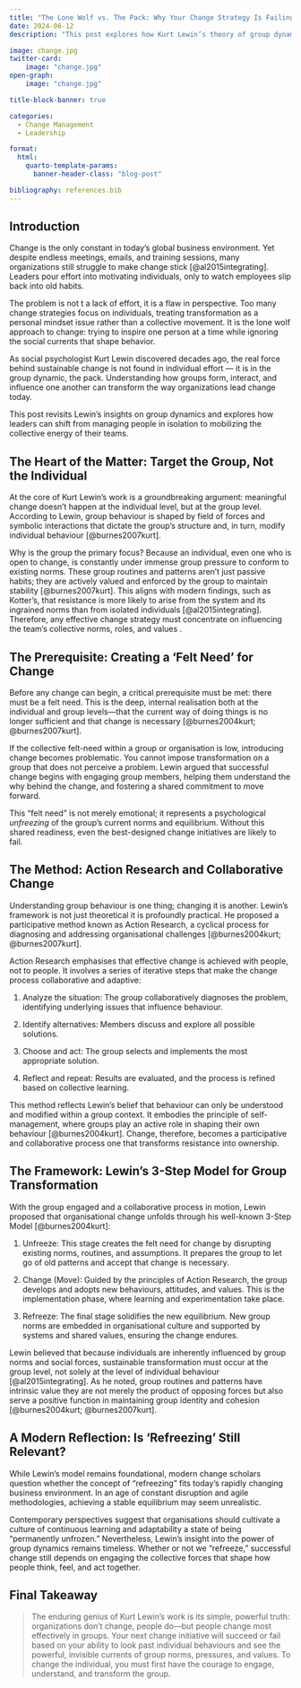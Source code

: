 ```yaml
---
title: "The Lone Wolf vs. The Pack: Why Your Change Strategy Is Failing"
date: 2024-06-12
description: "This post explores how Kurt Lewin’s theory of group dynamics reveals that lasting organizational change depends less on individual effort and more on engaging and transforming the collective forces within groups."

image: change.jpg
twitter-card: 
    image: "change.jpg"
open-graph: 
    image: "change.jpg"

title-block-banner: true

categories:
  - Change Management
  - Leadership

format:
  html:
    quarto-template-params:
      banner-header-class: "blog-post"

bibliography: references.bib 
---
```


## Introduction 
Change is the only constant in today’s global business environment. Yet despite endless meetings, emails, and training sessions, many organizations still struggle to make change stick [@al2015integrating]. Leaders pour effort into motivating individuals, only to watch employees slip back into old habits.

The problem is not t a lack of effort, it is a flaw in perspective. Too many change strategies focus on individuals, treating transformation as a personal mindset issue rather than a collective movement. It is the lone wolf approach to change: trying to inspire one person at a time while ignoring the social currents that shape behavior.

As social psychologist Kurt Lewin discovered decades ago, the real force behind sustainable change is not found in individual effort — it is in the group dynamic, the pack. Understanding how groups form, interact, and influence one another can transform the way organizations lead change today.

This post revisits Lewin’s insights on group dynamics and explores how leaders can shift from managing people in isolation to mobilizing the collective energy of their teams.



## The Heart of the Matter: Target the Group, Not the Individual

At the core of Kurt Lewin's work is a groundbreaking argument: meaningful change doesn't happen at the individual level, but at the group level. According to Lewin, group behaviour is shaped by field of forces and symbolic interactions that dictate the group's structure and, in turn, modify individual behaviour [@burnes2007kurt].

Why is the group the primary focus? Because an individual, even one who is open to change, is constantly under immense group pressure to conform to existing norms. These group routines and patterns aren't just passive habits; they are actively valued and enforced by the group to maintain stability [@burnes2007kurt]. This aligns with modern findings, such as Kotter's, that resistance is more likely to arise from the system and its ingrained norms than from isolated individuals [@al2015integrating]. Therefore, any effective change strategy must concentrate on influencing the team's collective norms, roles, and values .

## The Prerequisite: Creating a ‘Felt Need’ for Change

Before any change can begin, a critical prerequisite must be met: there must be a felt need. This is the deep, internal realisation both at the individual and group levels—that the current way of doing things is no longer sufficient and that change is necessary [@burnes2004kurt; @burnes2007kurt].

If the collective felt-need within a group or organisation is low, introducing change becomes problematic. You cannot impose transformation on a group that does not perceive a problem. Lewin argued that successful change begins with engaging group members, helping them understand the why behind the change, and fostering a shared commitment to move forward.

This “felt need” is not merely emotional; it represents a psychological *unfreezing* of the group’s current norms and equilibrium. Without this shared readiness, even the best-designed change initiatives are likely to fail.

## The Method: Action Research and Collaborative Change

Understanding group behaviour is one thing; changing it is another. Lewin’s framework is not just theoretical it is profoundly practical. He proposed a participative method known as Action Research, a cyclical process for diagnosing and addressing organisational challenges [@burnes2004kurt; @burnes2007kurt].

Action Research emphasises that effective change is achieved with people, not to people. It involves a series of iterative steps that make the change process collaborative and adaptive:

1. Analyze the situation: The group collaboratively diagnoses the problem, identifying underlying issues that influence behaviour.

2. Identify alternatives: Members discuss and explore all possible solutions.

3. Choose and act: The group selects and implements the most appropriate solution.

4. Reflect and repeat: Results are evaluated, and the process is refined based on collective learning.

This method reflects Lewin’s belief that behaviour can only be understood and modified within a group context. It embodies the principle of self-management, where groups play an active role in shaping their own behaviour [@burnes2004kurt]. Change, therefore, becomes a participative and collaborative process one that transforms resistance into ownership.

## The Framework: Lewin’s 3-Step Model for Group Transformation

With the group engaged and a collaborative process in motion, Lewin proposed that organisational change unfolds through his well-known 3-Step Model [@burnes2004kurt]:

1. Unfreeze: This stage creates the felt need for change by disrupting existing norms, routines, and assumptions. It prepares the group to let go of old patterns and accept that change is necessary.

2. Change (Move): Guided by the principles of Action Research, the group develops and adopts new behaviours, attitudes, and values. This is the implementation phase, where learning and experimentation take place.

3. Refreeze: The final stage solidifies the new equilibrium. New group norms are embedded in organisational culture and supported by systems and shared values, ensuring the change endures.

Lewin believed that because individuals are inherently influenced by group norms and social forces, sustainable transformation must occur at the group level, not solely at the level of individual behaviour [@al2015integrating]. As he noted, group routines and patterns have intrinsic value they are not merely the product of opposing forces but also serve a positive function in maintaining group identity and cohesion [@burnes2004kurt; @burnes2007kurt].

## A Modern Reflection: Is ‘Refreezing’ Still Relevant?

While Lewin’s model remains foundational, modern change scholars question whether the concept of “refreezing” fits today’s rapidly changing business environment. In an age of constant disruption and agile methodologies, achieving a stable equilibrium may seem unrealistic.

Contemporary perspectives suggest that organisations should cultivate a culture of continuous learning and adaptability a state of being “permanently unfrozen.” Nevertheless, Lewin’s insight into the power of group dynamics remains timeless. Whether or not we “refreeze,” successful change still depends on engaging the collective forces that shape how people think, feel, and act together.

## Final Takeaway

> The enduring genius of Kurt Lewin's work is its simple, powerful truth: organizations don't change, people do—but people change most effectively in groups. Your next change initiative will succeed or fail based on your ability to look past individual behaviours and see the powerful, invisible currents of group norms, pressures, and values. To change the individual, you must first have the courage to engage, understand, and transform the group.